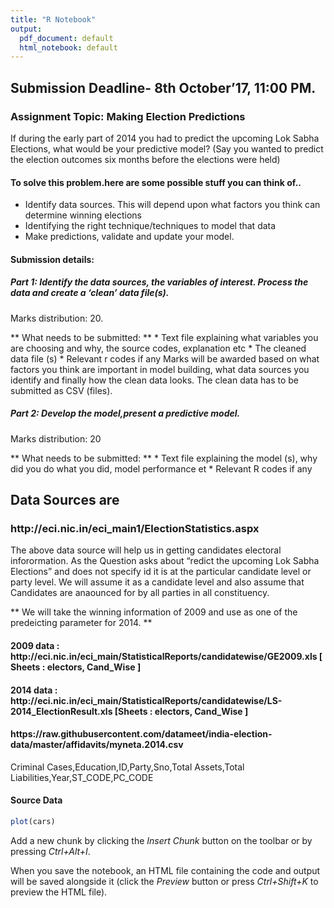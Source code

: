 ```yaml
---
title: "R Notebook"
output:
  pdf_document: default
  html_notebook: default
---
```


## Submission Deadline- 8th October'17, 11:00 PM.

### Assignment Topic: Making Election Predictions  

If during the early part of 2014 you had to predict the upcoming Lok Sabha Elections, what would be your predictive model?  (Say you wanted to predict the election outcomes six months before the elections were held)

#### To solve this problem.here are some possible stuff you can think of..

* Identify data sources. This will depend upon what factors you think can determine winning elections
* Identifying the right technique/techniques to model that data
* Make predictions, validate and update your model.

#### Submission details:

##### Part 1: Identify the data sources, the variables of interest. Process the data and create a 'clean' data file(s).

Marks distribution: 20.

** What needs to be submitted: **
* Text file explaining what variables you are choosing and why, the source codes, explanation etc
* The cleaned data file (s)
* Relevant r codes if any
Marks will be awarded based on what factors you think are important in model building, what data sources you identify and finally how the clean data looks. The clean data has to be submitted as CSV (files).

##### Part 2: Develop the model,present a predictive model.
Marks distribution: 20

** What needs to be submitted: **
* Text file explaining the model (s), why did you do what you did, model performance et
* Relevant R codes if any



## Data Sources are 
### http://eci.nic.in/eci_main1/ElectionStatistics.aspx
The above data source will help us in getting candidates electoral inforormation. As the Question asks about "redict the upcoming Lok Sabha Elections" and does not specify id it is at the particular  candidate level or party level. We will assume it as a candidate level and also assume that Candidates are anaounced for by all parties in all constituency.

** We will take the winning information of 2009 and use as one of the predeicting parameter for 2014. **

#### 2009 data : http://eci.nic.in/eci_main/StatisticalReports/candidatewise/GE2009.xls [ Sheets : electors, Cand_Wise ]
#### 2014 data : http://eci.nic.in/eci_main/StatisticalReports/candidatewise/LS-2014_ElectionResult.xls [Sheets : electors, Cand_Wise ]

#### https://raw.githubusercontent.com/datameet/india-election-data/master/affidavits/myneta.2014.csv
Criminal Cases,Education,ID,Party,Sno,Total Assets,Total Liabilities,Year,ST_CODE,PC_CODE

#### Source Data

```r
plot(cars)
```

Add a new chunk by clicking the *Insert Chunk* button on the toolbar or by pressing *Ctrl+Alt+I*.

When you save the notebook, an HTML file containing the code and output will be saved alongside it (click the *Preview* button or press *Ctrl+Shift+K* to preview the HTML file).
